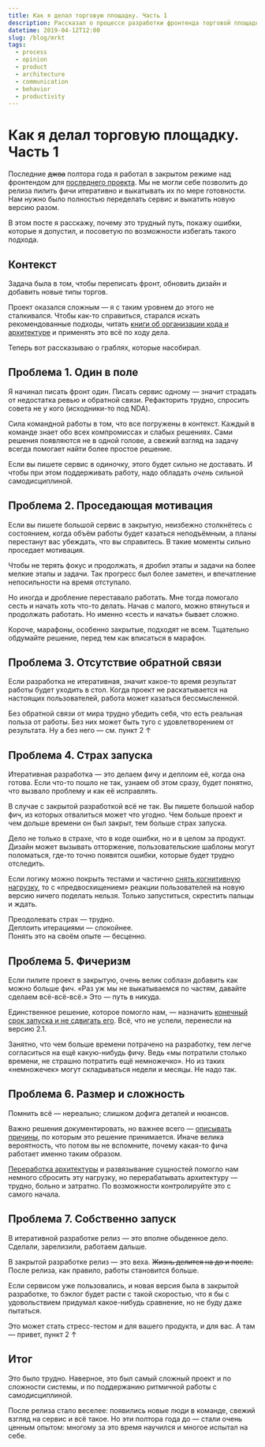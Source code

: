 ```yaml
---
title: Как я делал торговую площадку. Часть 1
description: Рассказал о процессе разработки фронтенда торговой площадки, трудностях, с которыми столкнулся, и том, как пытался их решать.
datetime: 2019-04-12T12:00
slug: /blog/mrkt
tags:
  - process
  - opinion
  - product
  - architecture
  - communication
  - behavior
  - productivity
---
```


# Как я делал торговую площадку. Часть 1

Последние <del>джва</del> полтора года я работал в закрытом режиме над фронтендом для [последнего проекта](/projects/mrkt/). Мы не могли себе позволить до релиза пилить фичи итеративно и выкатывать их по мере готовности. Нам нужно было полностью переделать сервис и выкатить новую версию разом.

В этом посте я расскажу, почему это трудный путь, покажу ошибки, которые я допустил, и посоветую по возможности избегать такого подхода.

## Контекст

Задача была в том, чтобы переписать фронт, обновить дизайн и добавить новые типы торгов.

Проект оказался сложным — я с таким уровнем до этого не сталкивался. Чтобы как-то справиться, старался искать рекомендованные подходы, читать [книги об организации кода и архитектуре](/tag/summary/) и применять это всё по ходу дела.

Теперь вот рассказываю о граблях, которые насобирал.

## Проблема 1. Один в поле

Я начинал писать фронт один. Писать сервис одному — значит страдать от недостатка ревью и обратной связи. Рефакторить трудно, спросить совета не у кого (исходники-то под NDA).

Сила командной работы в том, что все погружены в контекст. Каждый в команде знает обо всех компромиссах и слабых решениях. Сами решения появляются не в одной голове, а свежий взгляд на задачу всегда помогает найти более простое решение.

Если вы пишете сервис в одиночку, этого будет сильно не доставать. И чтобы при этом поддерживать работу, надо обладать _очень_ сильной самодисциплиной.

## Проблема 2. Проседающая мотивация

Если вы пишете большой сервис в закрытую, неизбежно столкнётесь с состоянием, когда объём работы будет казаться неподъёмным, а планы перестанут вас убеждать, что вы справитесь. В такие моменты сильно проседает мотивация.

Чтобы не терять фокус и продолжать, я дробил этапы и задачи на более мелкие этапы и задачи. Так прогресс был более заметен, и впечатление непосильности на время отступало.

Но иногда и дробление переставало работать. Мне тогда помогало сесть и начать хоть что-то делать. Начав с малого, можно втянуться и продолжать работать. Но именно «сесть и начать» бывает сложно.

Короче, марафоны, особенно закрытые, подходят не всем. Тщательно обдумайте решение, перед тем как вписаться в марафон.

## Проблема 3. Отсутствие обратной связи

Если разработка не итеративная, значит какое-то время результат работы будет уходить в стол. Когда проект не раскатывается на настоящих пользователей, работа может казаться бессмысленной.

Без обратной связи от мира трудно убедить себя, что есть реальная польза от работы. Без них может быть туго с удовлетворением от результата. Ну а без него — см. пункт 2 &uarr;

## Проблема 4. Страх запуска

Итеративная разработка — это делаем фичу и деплоим её, когда она готова. Если что-то пошло не так, узнаем об этом сразу, будет понятно, что вызвало проблему и как её исправлять.

В случае с закрытой разработкой всё не так. Вы пишете большой набор фич, из которых отвалиться может что угодно. Чем больше проект и чем дольше времени он был закрыт, тем больше страх запуска.

Дело не только в страхе, что в коде ошибки, но и в целом за продукт. Дизайн может вызывать отторжение, пользовательские шаблоны могут поломаться, где-то точно появятся ошибки, которые будет трудно отследить.

Если логику можно покрыть тестами и частично [снять когнитивную нагрузку](https://t.me/pmdaily/143), то с «предвосхищением» реакции пользователей на новую версию ничего поделать нельзя. Только запуститься, скрестить пальцы и ждать.

Преодолевать страх — трудно.<br />Деплоить итерациями — спокойнее.<br />Понять это на своём опыте — бесценно.

## Проблема 5. Фичеризм

Если пилите проект в закрытую, очень велик соблазн добавить как можно больше фич. «Раз уж мы не выкатываемся по частям, давайте сделаем всё-всё-всё.» Это — путь в никуда.

Единственное решение, которое помогло нам, — назначить [конечный срок запуска и не сдвигать его](https://bureau.ru/about/fff/). Всё, что не успели, перенесли на версию 2.1.

Занятно, что чем больше времени потрачено на разработку, тем легче согласиться на ещё какую-нибудь фичу. Ведь «мы потратили столько времени, не страшно потратить ещё немножечко». Но из таких «немножечек» могут складываться недели и месяцы. Не надо так.

## Проблема 6. Размер и сложность

Помнить всё — нереально; слишком дофига деталей и нюансов.

Важно решения документировать, но важнее всего — [описывать причины](/blog/documentation/), по которым это решение принимается. Иначе велика вероятность, что потом вы не вспомните, почему какая-то фича работает именно таким образом.

[Переработка архитектуры](/blog/architecture-which-sucks/) и развязывание сущностей помогло нам немного сбросить эту нагрузку, но перерабатывать архитектуру — трудно, больно и затратно. По возможности контролируйте это с самого начала.

## Проблема 7. Собственно запуск

В итеративной разработке релиз — это вполне обыденное дело. Сделали, зарелизили, работаем дальше.

В закрытой разработке релиз — это веха. <del>Жизнь делится на до и после.</del> После релиза, как правило, работы становится больше.

Если сервисом уже пользовались, и новая версия была в закрытой разработке, то бэклог будет расти с такой скоростью, что я бы с удовольствием придумал какое-нибудь сравнение, но не буду даже пытаться.

Это может стать стресс-тестом и для вашего продукта, и для вас. А там — привет, пункт 2 &uarr;

## Итог

Это было трудно. Наверное, это был самый сложный проект и по сложности системы, и по поддержанию ритмичной работы с самодисциплиной.

После релиза стало веселее: появились новые люди в команде, свежий взгляд на сервис и всё такое. Но эти полтора года до — стали очень ценным опытом: многому за это время научился и многое испытал на себе.
